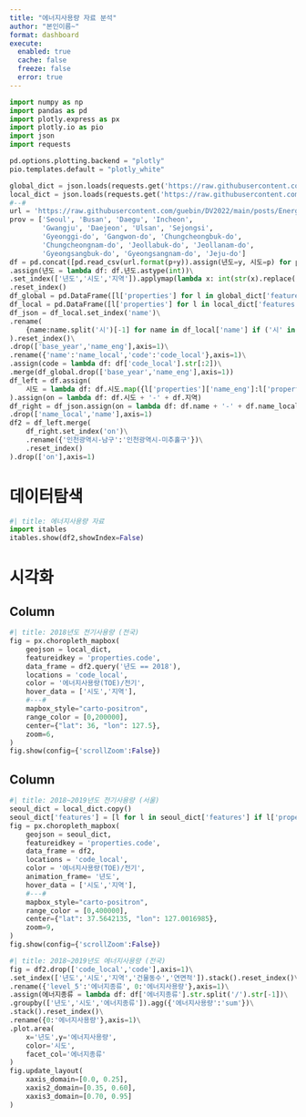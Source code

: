 ```yaml
---
title: "에너지사용량 자료 분석"
author: "본인이름~"
format: dashboard
execute: 
  enabled: true
  cache: false
  freeze: false
  error: true
---
```


```python
import numpy as np
import pandas as pd
import plotly.express as px
import plotly.io as pio
import json
import requests

pd.options.plotting.backend = "plotly"
pio.templates.default = "plotly_white"

global_dict = json.loads(requests.get('https://raw.githubusercontent.com/southkorea/southkorea-maps/master/kostat/2018/json/skorea-provinces-2018-geo.json').text)
local_dict = json.loads(requests.get('https://raw.githubusercontent.com/southkorea/southkorea-maps/master/kostat/2018/json/skorea-municipalities-2018-geo.json').text)
#--#
url = 'https://raw.githubusercontent.com/guebin/DV2022/main/posts/Energy/{}.csv'
prov = ['Seoul', 'Busan', 'Daegu', 'Incheon', 
        'Gwangju', 'Daejeon', 'Ulsan', 'Sejongsi', 
        'Gyeonggi-do', 'Gangwon-do', 'Chungcheongbuk-do', 
        'Chungcheongnam-do', 'Jeollabuk-do', 'Jeollanam-do', 
        'Gyeongsangbuk-do', 'Gyeongsangnam-do', 'Jeju-do']
df = pd.concat([pd.read_csv(url.format(p+y)).assign(년도=y, 시도=p) for p in prov for y in ['2018', '2019', '2020', '2021']]).reset_index(drop=True)\
.assign(년도 = lambda df: df.년도.astype(int))\
.set_index(['년도','시도','지역']).applymap(lambda x: int(str(x).replace(',','')))\
.reset_index()
df_global = pd.DataFrame([l['properties'] for l in global_dict['features']])
df_local = pd.DataFrame([l['properties'] for l in local_dict['features']])
df_json = df_local.set_index('name')\
.rename(
    {name:name.split('시')[-1] for name in df_local['name'] if ('시' in name) and ('구' in name) and (len(name)>3)}
).reset_index()\
.drop(['base_year','name_eng'],axis=1)\
.rename({'name':'name_local','code':'code_local'},axis=1)\
.assign(code = lambda df: df['code_local'].str[:2])\
.merge(df_global.drop(['base_year','name_eng'],axis=1))
df_left = df.assign(
    시도 = lambda df: df.시도.map({l['properties']['name_eng']:l['properties']['name'] for l in global_dict['features']})
).assign(on = lambda df: df.시도 + '-' + df.지역)
df_right = df_json.assign(on = lambda df: df.name + '-' + df.name_local)\
.drop(['name_local','name'],axis=1)
df2 = df_left.merge(
    df_right.set_index('on')\
    .rename({'인천광역시-남구':'인천광역시-미추홀구'})\
    .reset_index()
).drop(['on'],axis=1)
```

# 데이터탐색

```python
#| title: 에너지사용량 자료 
import itables 
itables.show(df2,showIndex=False)
```

# 시각화 {orientation="columns" scrolling="true"}

## Column {width=50%}

```python
#| title: 2018년도 전기사용량 (전국)
fig = px.choropleth_mapbox(
    geojson = local_dict,
    featureidkey = 'properties.code',
    data_frame = df2.query('년도 == 2018'),
    locations = 'code_local',
    color = '에너지사용량(TOE)/전기',
    hover_data = ['시도','지역'],
    #---#
    mapbox_style="carto-positron",
    range_color = [0,200000],
    center={"lat": 36, "lon": 127.5}, 
    zoom=6,
)
fig.show(config={'scrollZoom':False})
```

## Column {width=50%}

```python
#| title: 2018~2019년도 전기사용량 (서울)
seoul_dict = local_dict.copy() 
seoul_dict['features'] = [l for l in seoul_dict['features'] if l['properties']['code'][:2] == '11']
fig = px.choropleth_mapbox(
    geojson = seoul_dict,
    featureidkey = 'properties.code',
    data_frame = df2,
    locations = 'code_local',
    color = '에너지사용량(TOE)/전기',
    animation_frame= '년도',
    hover_data = ['시도','지역'],
    #---#
    mapbox_style="carto-positron",
    range_color = [0,400000],
    center={"lat": 37.5642135, "lon": 127.0016985},
    zoom=9,
)
fig.show(config={'scrollZoom':False})
```

```python
#| title: 2018~2019년도 에너지사용량 (전국)
fig = df2.drop(['code_local','code'],axis=1)\
.set_index(['년도','시도','지역','건물동수','연면적']).stack().reset_index()\
.rename({'level_5':'에너지종류', 0:'에너지사용량'},axis=1)\
.assign(에너지종류 = lambda df: df['에너지종류'].str.split('/').str[-1])\
.groupby(['년도','시도','에너지종류']).agg({'에너지사용량':'sum'})\
.stack().reset_index()\
.rename({0:'에너지사용량'},axis=1)\
.plot.area(
    x='년도',y='에너지사용량',
    color='시도',
    facet_col='에너지종류'
)
fig.update_layout(
    xaxis_domain=[0.0, 0.25],
    xaxis2_domain=[0.35, 0.60],
    xaxis3_domain=[0.70, 0.95]
)
```
